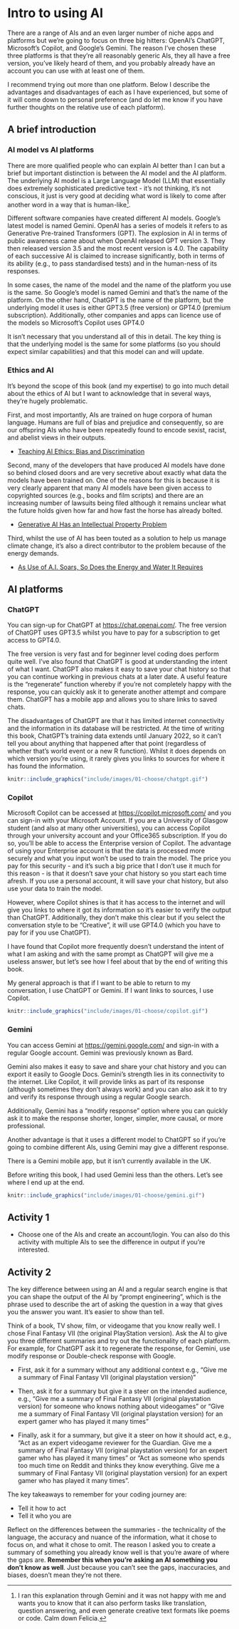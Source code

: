 # Intro to using AI

There are a range of AIs and an even larger number of niche apps and platforms but we're going to focus on three big hitters: OpenAI's ChatGPT, Microsoft's Copilot, and Google's Gemini. The reason I've chosen these three platforms is that they're all reasonably generic AIs, they all have a free version, you've likely heard of them, and you probably already have an account you can use with at least one of them.

I recommend trying out more than one platform. Below I describe the advantages and disadvantages of each as I have experienced, but some of it will come down to personal preference (and do let me know if you have further thoughts on the relative use of each platform).

## A brief introduction

### AI model vs AI platforms

There are more qualified people who can explain AI better than I can but a brief but important distinction is between the AI model and the AI platform. The underlying AI model is a Large Language Model (LLM) that essentially does extremely sophisticated predictive text - it's not thinking, it's not conscious, it just is very good at deciding what word is likely to come after another word in a way that is human-like[^01-choose-1].

[^01-choose-1]: I ran this explanation through Gemini and it was not happy with me and wants you to know that it can also perform tasks like translation, question answering, and even generate creative text formats like poems or code. Calm down Felicia.

Different software companies have created different AI models. Google's latest model is named Gemini. OpenAI has a series of models it refers to as Generative Pre-trained Transformers (GPT). The explosion in AI in terms of public awareness came about when OpenAI released GPT version 3. They then released version 3.5 and the most recent version is 4.0. The capability of each successive AI is claimed to increase significantly, both in terms of its ability (e.g., to pass standardised tests) and in the human-ness of its responses.

In some cases, the name of the model and the name of the platform you use is the same. So Google's model is named Gemini and that's the name of the platform. On the other hand, ChatGPT is the name of the platform, but the underlying model it uses is either GPT3.5 (free version) or GPT4.0 (premium subscription). Additionally, other companies and apps can licence use of the models so Microsoft's Copilot uses GPT4.0

It isn't necessary that you understand all of this in detail. The key thing is that the underlying model is the same for some platforms (so you should expect similar capabilities) and that this model can and will update.

### Ethics and AI

It's beyond the scope of this book (and my expertise) to go into much detail about the ethics of AI but I want to acknowledge that in several ways, they're hugely problematic.

First, and most importantly, AIs are trained on huge corpora of human language. Humans are full of bias and prejudice and consequently, so are our offspring AIs who have been repeatedly found to encode sexist, racist, and abelist views in their outputs.

-   [Teaching AI Ethics: Bias and Discrimination](https://leonfurze.com/2023/03/06/teaching-ai-ethics-bias-and-discrimination/)

Second, many of the developers that have produced AI models have done so behind closed doors and are very secretive about exactly what data the models have been trained on. One of the reasons for this is because it is very clearly apparent that many AI models have been given access to copyrighted sources (e.g., books and film scripts) and there are an increasing number of lawsuits being filed although it remains unclear what the future holds given how far and how fast the horse has already bolted.

-   [Generative AI Has an Intellectual Property Problem](https://hbr.org/2023/04/generative-ai-has-an-intellectual-property-problem)

Third, whilst the use of AI has been touted as a solution to help us manage climate change, it's also a direct contributor to the problem because of the energy demands.

- [As Use of A.I. Soars, So Does the Energy and Water It Requires](https://e360.yale.edu/features/artificial-intelligence-climate-energy-emissions)

## AI platforms

### ChatGPT

You can sign-up for ChatGPT at <https://chat.openai.com/>. The free version of ChatGPT uses GPT3.5 whilst you have to pay for a subscription to get access to GPT4.0.

The free version is very fast and for beginner level coding does perform quite well. I've also found that ChatGPT is good at understanding the intent of what I want. ChatGPT also makes it easy to save your chat history so that you can continue working in previous chats at a later date. A useful feature is the "regenerate" function whereby if you're not completely happy with the response, you can quickly ask it to generate another attempt and compare them. ChatGPT has a mobile app and allows you to share links to saved chats.

The disadvantages of ChatGPT are that it has limited internet connectivity and the information in its database will be restricted. At the time of writing this book, ChatGPT's training data extends until January 2022, so it can't tell you about anything that happened after that point (regardless of whether that's world event or a new R function). Whilst it does depends on which version you're using, it rarely gives you links to sources for where it has found the information.

```r

knitr::include_graphics("include/images/01-choose/chatgpt.gif")

```


### Copilot

Microsoft Copilot can be accessed at <https://copilot.microsoft.com/> and you can sign-in with your Microsoft Account. If you are a University of Glasgow student (and also at many other universities), you can access Copilot through your university account and your Office365 subscription. If you do so, you'll be able to access the Enterprise version of Copilot. The advantage of using your Enterprise account is that the data is processed more securely and what you input won't be used to train the model. The price you pay for this security - and it's such a big price that I don't use it much for this reason - is that it doesn't save your chat history so you start each time afresh. If you use a personal account, it will save your chat history, but also use your data to train the model.

However, where Copilot shines is that it has access to the internet and will give you links to where it got its information so it's easier to verify the output than ChatGPT. Additionally, they don't make this clear but if you select the conversation style to be "Creative", it will use GPT4.0 (which you have to pay for if you use ChatGPT). 

I have found that Copilot more frequently doesn't understand the intent of what I am asking and with the same prompt as ChatGPT will give me a useless answer, but let's see how I feel about that by the end of writing this book.

My general approach is that if I want to be able to return to my conversation, I use ChatGPT or Gemini. If I want links to sources, I use Copilot.

```r

knitr::include_graphics("include/images/01-choose/copilot.gif")

```


### Gemini

You can access Gemini at <https://gemini.google.com/> and sign-in with a regular Google account. Gemini was previously known as Bard.

Gemini also makes it easy to save and share your chat history and you can export it easily to Google Docs. Gemini's strength lies in its connectivity to the internet. Like Copilot, it will provide links as part of its response (although sometimes they don't always work) and you can also ask it to try and verify its response through using a regular Google search.

Additionally, Gemini has a "modify response" option where you can quickly ask it to make the response shorter, longer, simpler, more causal, or more professional.

Another advantage is that it uses a different model to ChatGPT so if you're going to combine different AIs, using Gemini may give a different response.

There is a Gemini mobile app, but it isn't currently available in the UK.

Before writing this book, I had used Gemini less than the others. Let's see where I end up at the end. 

```r

knitr::include_graphics("include/images/01-choose/gemini.gif")

```


## Activity 1

-   Choose one of the AIs and create an account/login. You can also do this activity with multiple AIs to see the difference in output if you're interested.

## Activity 2

The key difference between using an AI and a regular search engine is that you can shape the output of the AI by "prompt engineering", which is the phrase used to describe the art of asking the question in a way that gives you the answer you want. It's easier to show than tell.

Think of a book, TV show, film, or videogame that you know really well. I chose Final Fantasy VII (the original PlayStation version). Ask the AI to give you three different summaries and try out the functionality of each platform. For example, for ChatGPT ask it to regenerate the response, for Gemini, use modify response or Double-check response with Google.

-   First, ask it for a summary without any additional context e.g., "Give me a summary of Final Fantasy VII (original playstation version)"

-   Then, ask it for a summary but give it a steer on the intended audience, e.g., "Give me a summary of Final Fantasy VII (original playstation version) for someone who knows nothing about videogames" or "Give me a summary of Final Fantasy VII (original playstation version) for an expert gamer who has played it many times"
-   Finally, ask it for a summary, but give it a steer on how it should act, e.g., "Act as an expert videogame reviewer for the Guardian. Give me a summary of Final Fantasy VII (original playstation version) for an expert gamer who has played it many times" or "Act as someone who spends too much time on Reddit and thinks they know everything. Give me a summary of Final Fantasy VII (original playstation version) for an expert gamer who has played it many times".

The key takeaways to remember for your coding journey are:

* Tell it how to act
* Tell it who you are

Reflect on the differences between the summaries - the technicality of the language, the accuracy and nuance of the information, what it chose to focus on, and what it chose to omit. The reason I asked you to create a summary of something you already know well is that you're aware of where the gaps are. **Remember this when you're asking an AI something you don't know as well**. Just because you can't see the gaps, inaccuracies, and biases, doesn't mean they're not there. 
